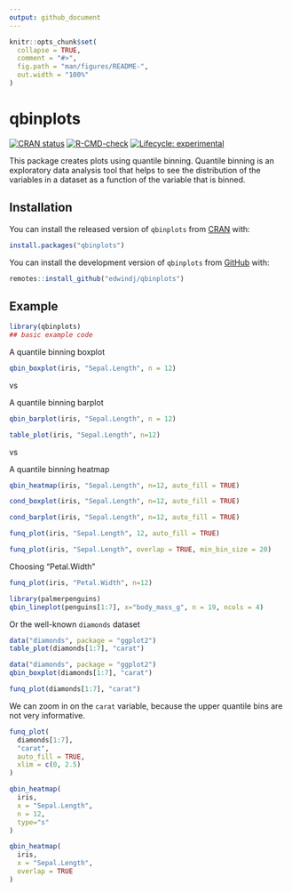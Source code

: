 ```yaml
---
output: github_document
---
```


<!-- README.md is generated from README.Rmd. Please edit that file -->

```r
knitr::opts_chunk$set(
  collapse = TRUE,
  comment = "#>",
  fig.path = "man/figures/README-",
  out.width = "100%"
)
```

# qbinplots

<!-- badges: start -->

[![CRAN status](https://www.r-pkg.org/badges/version/qbinplots)](https://CRAN.R-project.org/package=qbinplots) [![R-CMD-check](https://github.com/edwindj/qbinplots/actions/workflows/R-CMD-check.yaml/badge.svg)](https://github.com/edwindj/qbinplots/actions/workflows/R-CMD-check.yaml)
[![Lifecycle: experimental](https://img.shields.io/badge/lifecycle-experimental-orange.svg)](https://lifecycle.r-lib.org/articles/stages.html#experimental)
<!-- badges: end -->

<!-- This package is in its early stages, not ready for production yet. -->

This package creates plots using quantile binning.
Quantile binning is an exploratory data analysis tool that helps to see
the distribution of the variables in a dataset as a function of the variable
that is binned.


## Installation

You can install the released version of `qbinplots` from [CRAN](https://CRAN.R-project.org) with:

``` r
install.packages("qbinplots")
```


You can install the development version of `qbinplots` from [GitHub](https://github.com/) with:

``` r
remotes::install_github("edwindj/qbinplots")
```

## Example

```r
library(qbinplots)
## basic example code
```

A quantile binning boxplot

```r
qbin_boxplot(iris, "Sepal.Length", n = 12)
```

vs

A quantile binning barplot

```r
qbin_barplot(iris, "Sepal.Length", n = 12)
```

```r
table_plot(iris, "Sepal.Length", n=12)
```

vs 

A quantile binning heatmap

```r
qbin_heatmap(iris, "Sepal.Length", n=12, auto_fill = TRUE)
```

```r
cond_boxplot(iris, "Sepal.Length", n=12, auto_fill = TRUE)
```
```r
cond_barplot(iris, "Sepal.Length", n=12, auto_fill = TRUE)
```


```r
funq_plot(iris, "Sepal.Length", 12, auto_fill = TRUE)
```

```r
funq_plot(iris, "Sepal.Length", overlap = TRUE, min_bin_size = 20)
```


Choosing "Petal.Width"

```r
funq_plot(iris, "Petal.Width", n=12)
```

```r
library(palmerpenguins)
qbin_lineplot(penguins[1:7], x="body_mass_g", n = 19, ncols = 4)
```


Or the well-known `diamonds` dataset

```r
data("diamonds", package = "ggplot2")
table_plot(diamonds[1:7], "carat")
```

```r
data("diamonds", package = "ggplot2")
qbin_boxplot(diamonds[1:7], "carat")
```

```r
funq_plot(diamonds[1:7], "carat")
```

We can zoom in on the `carat` variable, because the upper quantile bins are not very informative.
```r
funq_plot(
  diamonds[1:7], 
  "carat", 
  auto_fill = TRUE,
  xlim = c(0, 2.5)
)
```

```r
qbin_heatmap(
  iris,
  x = "Sepal.Length",
  n = 12,
  type="s"
)
```

```r
qbin_heatmap(
  iris,
  x = "Sepal.Length",
  overlap = TRUE
)
```

